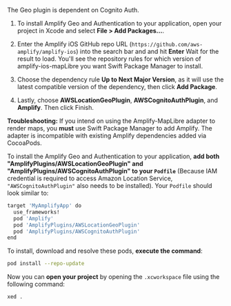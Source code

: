 The Geo plugin is dependent on Cognito Auth.

<BlockSwitcher>

<Block name="Swift Package Manager">

1. To install Amplify Geo and Authentication to your application, open your project in Xcode and select **File > Add Packages...**.

1. Enter the Amplify iOS GitHub repo URL (`https://github.com/aws-amplify/amplify-ios`) into the search bar and and hit **Enter** Wait for the result to load. You'll see the repository rules for which version of amplify-ios-mapLibre you want Swift Package Manager to install.

1. Choose the dependency rule **Up to Next Major Version**, as it will use the latest compatible version of the dependency, then click **Add Package**.

1. Lastly, choose **AWSLocationGeoPlugin**, **AWSCognitoAuthPlugin**, and **Amplify**. Then click Finish.

</Block>

<Block name="CocoaPods">

<Callout warning>

**Troubleshooting:** If you intend on using the Amplify-MapLibre adapter to render maps, you **must** use Swift Package Manager to add Amplify. The adapter is incompatible with existing Amplify dependencies added via CocoaPods.

</Callout>

To install the Amplify Geo and Authentication to your application, **add both "AmplifyPlugins/AWSLocationGeoPlugin" and "AmplifyPlugins/AWSCognitoAuthPlugin" to your `Podfile`** (Because IAM credential is required to access Amazon Location Service, `"AWSCognitoAuthPlugin"` also needs to be installed). Your `Podfile` should look similar to:

```bash
target 'MyAmplifyApp' do
  use_frameworks!
  pod 'Amplify'
  pod 'AmplifyPlugins/AWSLocationGeoPlugin'
  pod 'AmplifyPlugins/AWSCognitoAuthPlugin'
end
```

To install, download and resolve these pods, **execute the command**:

```bash
pod install --repo-update
```

Now you can **open your project** by opening the `.xcworkspace` file using the following command:

```bash
xed .
```

</Block>

</BlockSwitcher>